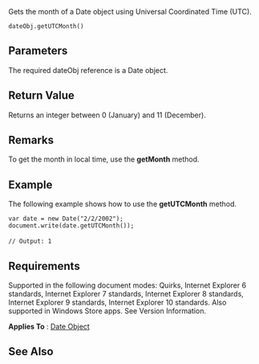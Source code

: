 Gets the month of a Date object using Universal Coordinated Time (UTC).

 dateObj.getUTCMonth()

==Parameters==
The required dateObj reference is a Date object.


==Return Value==
Returns an integer between 0 (January) and 11 (December).


==Remarks==
To get the month in local time, use the '''getMonth''' method.


==Example==
The following example shows how to use the '''getUTCMonth''' method.

 var date = new Date("2/2/2002");
 document.write(date.getUTCMonth());
 
 // Output: 1

==Requirements==
Supported in the following document modes: Quirks, Internet Explorer 6 standards, Internet Explorer 7 standards, Internet Explorer 8 standards, Internet Explorer 9 standards, Internet Explorer 10 standards. Also supported in Windows Store apps. See Version Information.

'''Applies To''' : [[Date|Date Object]]


==See Also==

              

              

              
